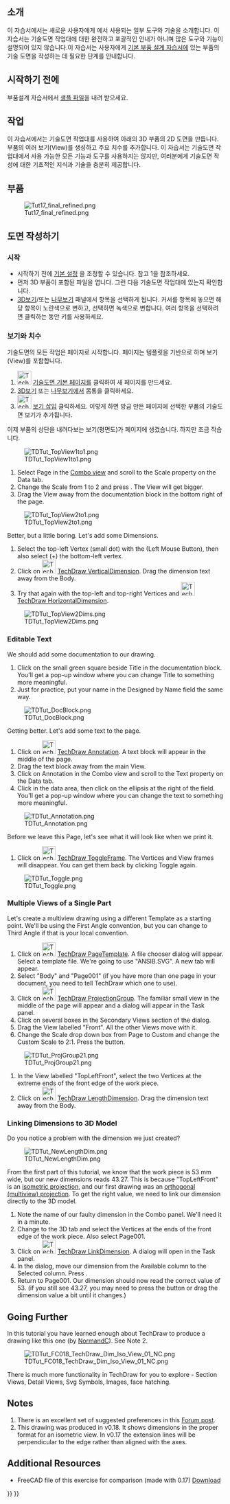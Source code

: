 <languages/>

{{TutorialInfo
|Topic=모형작업
|Level=초보자
|Author=[[User:WandererFan|WandererFan]]
|Time=1시간 미만
|FCVersion=0.17 이상
|Files=[https://github.com/FreeCAD/Examples/blob/master/Basic_Part_Design_Tutorial_Example_017_Files/Basic_Part_Design_Tutorial_017.fcstd?raw=true Basic Part Design for v0.17 Sample]<br />[https://github.com/FreeCAD/Examples/blob/master/Basic_TechDraw_Tutorial_Example_Files/Basic_TechDraw_Tutorial.fcstd?raw=true Basic TechDraw Tutorial Sample]
}}

<span id="Introduction"></span>
==소개==

이 자습서에서는 새로운 사용자에게 {{KEY|[[Image:Workbench_TechDraw.svg|24px]] [[TechDraw_Workbench/ko|기술 도면(TechDraw) 작업대]]}}에서 사용되는 일부 도구와 기술을 소개합니다. 이 자습서는 기술도면 작업대에 대한 완전하고 포괄적인 안내가 아니며 많은 도구와 기능이 설명되어 있지 않습니다.이 자습서는 사용자에게 [[Basic_Part_Design_Tutorial/ko|기본 부품 설계 자습서]]에 있는 부품의 기술 도면을 작성하는 데 필요한 단계를 안내합니다.

<span id="Before_You_Begin"></span>
== 시작하기 전에 ==

부품설계 자습서에서 [https://github.com/FreeCAD/Examples/blob/master/Basic_Part_Design_Tutorial_Example_017_Files/Basic_Part_Design_Tutorial_017.fcstd?raw=true 샘플 파일]을 내려 받으세요. 

<span id="The_Task"></span>
== 작업 ==

이 자습서에서는 기술도면 작업대를 사용하여 아래의 3D 부품의 2D 도면을 만듭니다. 부품의 여러 보기(View)를 생성하고 주요 치수를 추가합니다. 이 자습서는 기술도면 작업대에서 사용 가능한 모든 기능과 도구를 사용하지는 않지만, 여러분에게 기술도면 작성에 대한 기초적인 지식과 기술을 충분히 제공합니다. 

<span id="The_Part"></span>
== 부품 ==

[[Image:Tut17_final_refined.png|center]]

<span id="Creating_a_Drawing"></span>
== 도면 작성하기 ==

<span id="Startup"></span>
===시작===

* 시작하기 전에 [[TechDraw_Preferences/ko|기본 설정]] 을 조정할 수 있습니다. 참고 1을 참조하세요.
* 먼저 3D 부품이 포함된 파일을 엽니다. 그런 다음 기술도면 작업대에 있는지 확인합니다.
* [[3D_view/ko|3D보기]]/또는 [[Tree_view/ko|나무보기]] 패널에서 항목을 선택하게 됩니다.  커서를 항목에 놓으면 해당 항목이 노란색으로 변하고, 선택하면 녹색으로 변합니다. 여러 항목을 선택하려면 클릭하는 동안 {{KEY|Ctrl}} 키를 사용하세요.

<span id="Views_and_Dimensions"></span>
===보기와 치수===

기술도면의 모든 작업은 페이지로 시작합니다. 페이지는 템플릿을 기반으로 하며 보기(View)를 포함합니다.
# [[Image:TechDraw_PageDefault.svg|32px]] [[TechDraw_PageDefault/ko|기술도면 기본 페이지]]를 클릭하여 새 페이지를 만드세요.
# [[3D_view/ko|3D보기]] 또는 [[Tree_view/ko|나무보기]]에서 몸통을 클릭하세요.
# [[Image:TechDraw_View.svg|32px]] [[TechDraw_View/ko|보기 삽입]] 클릭하세요. 이렇게 하면 방금 만든 페이지에 선택한 부품의 기술도면 보기가 추가됩니다.

이제 부품의 상단을 내려다보는 보기(평면도)가 페이지에 생겼습니다. 하지만 조금 작습니다. 

[[Image:TDTut_TopView1to1.png|center]]

# Select Page in the [[Combo_view|Combo view]] and scroll to the Scale property on the Data tab.
# Change the Scale from 1 to 2 and press {{KEY|Enter}}. The View will get bigger. 
# Drag the View away from the documentation block in the bottom right of the page.

[[Image:TDTut_TopView2to1.png|center]]

Better, but a little boring. Let's add some Dimensions.
# Select the top-left Vertex (small dot) with the {{KEY|LMB}} (Left Mouse Button), then also select ({{KEY|Ctrl}}+{{KEY|LMB}}) the bottom-left vertex.
# Click on [[Image:TechDraw_VerticalDimension.svg|32px]] [[TechDraw_VerticalDimension|TechDraw VerticalDimension]]. Drag the dimension text away from the Body.
# Try that again with the top-left and top-right Vertices and [[Image:TechDraw_HorizontalDimension.svg|32px]] [[TechDraw_HorizontalDimension|TechDraw HorizontalDimension]].

[[Image:TDTut_TopView2Dims.png|center]]

===Editable Text===

We should add some documentation to our drawing.

# Click on the small green square beside Title in the documentation block. You'll get a pop-up window where you can change Title to something more meaningful. 
# Just for practice, put your name in the Designed by Name field the same way. 

[[Image:TDTut_DocBlock.png|center]]

Getting better. Let's add some text to the page. 

# Click on [[Image:TechDraw_Annotation.svg|32px]] [[TechDraw_Annotation|TechDraw Annotation]]. A text block will appear in the middle of the page. 
# Drag the text block away from the main View.
# Click on Annotation in the Combo view and scroll to the Text property on the Data tab. 
#Click in the data area, then click on the ellipsis at the right of the field. You'll get a pop-up window where you can change the text to something more meaningful. 

[[Image:TDTut_Annotation.png|center]]

Before we leave this Page, let's see what it will look like when we print it.

# Click on [[Image:TechDraw_ToggleFrame.svg|32px]] [[TechDraw_ToggleFrame|TechDraw ToggleFrame]]. The Vertices and View frames will disappear. You can get them back by clicking Toggle again. 

[[Image:TDTut_Toggle.png|center]]

=== Multiple Views of a Single Part===

Let's create a multiview drawing using a different Template as a starting point. We'll be using the First Angle convention, but you can change to Third Angle if that is your local convention. 

# Click on [[Image:TechDraw_PageTemplate.svg|32px]] [[TechDraw_PageTemplate|TechDraw PageTemplate]]. A file chooser dialog will appear. Select a template file. We're going to use "ANSIB.SVG". A new tab will appear.
# Select "Body" and "Page001" (if you have more than one page in your document, you need to tell TechDraw which one to use).
# Click on [[Image:TechDraw_ProjectionGroup.svg|32px]] [[TechDraw_ProjectionGroup|TechDraw ProjectionGroup]]. The familiar small view in the middle of the page will appear and a dialog will appear in the Task panel.
# Click on several boxes in the Secondary Views section of the dialog. 
# Drag the View labelled "Front". All the other Views move with it. 
# Change the Scale drop down box from Page to Custom and change the Custom Scale to 2:1. Press the {{Button|OK}} button.

[[Image:TDTut_ProjGroup21.png|center]]

# In the View labelled "TopLeftFront", select the two Vertices at the extreme ends of the front edge of the work piece.
# Click on [[Image:TechDraw_LengthDimension.svg|32px]] [[TechDraw_LengthDimension|TechDraw LengthDimension]]. Drag the dimension text away from the Body.

===Linking Dimensions to 3D Model===

Do you notice a problem with the dimension we just created? 

[[Image:TDTut_NewLengthDim.png|center]]

From the first part of this tutorial, we know that the work piece is 53 mm wide, but our new dimensions reads 43.27. This is because "TopLeftFront" is an [https://en.wikipedia.org/wiki/Isometric_projection isometric projection], and our first drawing was an [https://en.wikipedia.org/wiki/Orthographic_projection orthogonal (multiview) projection]. To get the right value, we need to link our dimension directly to the 3D model. 

# Note the name of our faulty dimension in the Combo panel. We'll need it in a minute.
# Change to the 3D tab and select the Vertices at the ends of the front edge of the work piece. Also select Page001.
# Click on [[Image:TechDraw_LinkDimension.svg|32px]] [[TechDraw_LinkDimension|TechDraw LinkDimension]]. A dialog will open in the Task panel.
# In the dialog, move our dimension from the Available column to the Selected column. Press {{Button|OK}}.
# Return to Page001. Our dimension should now read the correct value of 53. (if you still see 43.27, you may need to press the {{Button|Recompute}} button or drag the dimension value a bit until it changes.)

== Going Further ==

In this tutorial you have learned enough about TechDraw to produce a drawing like this one (by [[User:Normandc|NormandC]]). See Note 2.

[[Image:TDTut_FC018_TechDraw_Dim_Iso_View_01_NC.png|center]]


There is much more functionality in TechDraw for you to explore - Section Views, Detail Views, Svg Symbols, Images, face hatching.

== Notes ==

# There is an excellent set of suggested preferences in this [https://www.forum.freecadweb.org/viewtopic.php?f=3&t=30083#p248189 Forum post].
# This drawing was produced in v0.18. It shows dimensions in the proper format for an isometric view. In v0.17 the extension lines will be perpendicular to the edge rather than aligned with the axes. 

== Additional Resources ==

*FreeCAD file of this exercise for comparison (made with 0.17) [https://github.com/FreeCAD/Examples/blob/master/Basic_TechDraw_Tutorial_Example_Files/Basic_TechDraw_Tutorial.fcstd?raw=true Download]


{{TechDraw Tools navi{{#translation:}}}}
{{Userdocnavi{{#translation:}}}}